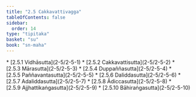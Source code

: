 ```yaml
---
title: "2.5 Cakkavattivagga"
tableOfContents: false
sidebar:
  order: 14
type: "tipitaka"
basket: "su"
book: "sn-maha"
---
```



<DynamicBreadcrumb />



<TableOfContents book="sn-maha" section="2.5">
* [2.5.1 Vidhāsutta](2-5/2-5-1)
* [2.5.2 Cakkavattisutta](2-5/2-5-2)
* [2.5.3 Mārasutta](2-5/2-5-3)
* [2.5.4 Duppaññasutta](2-5/2-5-4)
* [2.5.5 Paññavantasutta](2-5/2-5-5)
* [2.5.6 Daliddasutta](2-5/2-5-6)
* [2.5.7 Adaliddasutta](2-5/2-5-7)
* [2.5.8 Ādiccasutta](2-5/2-5-8)
* [2.5.9 Ajjhattikaṅgasutta](2-5/2-5-9)
* [2.5.10 Bāhiraṅgasutta](2-5/2-5-10)
</TableOfContents>